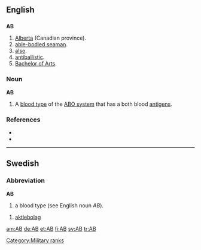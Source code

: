 {{see|ab|ab-|Ab}}
==English==

==={{abbreviation}}===
'''AB'''

# [[Alberta]] (Canadian province).
# [[able-bodied seaman]].
# [[also]].
# [[antiballistic]].
# [[Bachelor of Arts]].

===Noun===
'''AB'''

# A [[blood type]] of the [[ABO system]] that has a both blood [[antigen]]s.

===References===
* {{R:American Heritage 2000|AB}}
* {{R:Dictionary.com|AB}}

[[Category:Military ranks]]

----

==Swedish==

===Abbreviation===
'''AB'''

# a blood type (see English noun ''AB'').

# [[aktiebolag]]

[[am:AB]]
[[de:AB]]
[[et:AB]]
[[fi:AB]]
[[sv:AB]]
[[tr:AB]]
